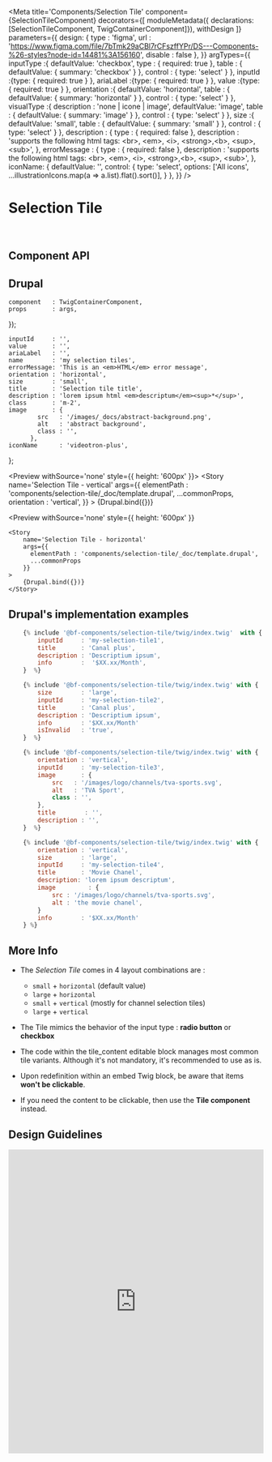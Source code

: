 


<Meta
    title='Components/Selection Tile'
    component={SelectionTileComponent}
    decorators={[
        moduleMetadata({ declarations: [SelectionTileComponent, TwigContainerComponent]}),
        withDesign
    ]}
    parameters={{
        design: {
            type    : 'figma',
            url     : 'https://www.figma.com/file/7bTmk29aCBl7rCFszffYPr/DS---Components-%26-styles?node-id=14481%3A156160',
            disable : false
        },
    }}
    argTypes={{
        inputType   :{
            defaultValue: 'checkbox',
            type        : { required: true },
            table       : { defaultValue: { summary: 'checkbox' } },
            control     : { type: 'select' }
        },
        inputId     :{type: { required: true } },
        ariaLabel   :{type: { required: true } },
        value       :{type: { required: true } },
        orientation :{
            defaultValue: 'horizontal',
            table       : { defaultValue: { summary: 'horizontal' } },
            control     : { type: 'select' }
        },
        visualType :{
            description : 'none | icone | image',
            defaultValue: 'image',
            table       : { defaultValue: { summary: 'image' } },
            control     : { type: 'select' }
        },
        size        :{
            defaultValue: 'small',
            table       : { defaultValue: { summary: 'small' } },
            control     : { type: 'select' }
        },
        description : {
            type : { required: false },
            description : 'supports the following html tags:  &lt;br&gt;, &lt;em&gt;, &lt;i&gt;, &lt;strong&gt;,&lt;b&gt;, &lt;sup&gt;, &lt;sub&gt;',
        },
        errorMessage : {
            type : { required: false },
            description : 'supports the following html tags:  &lt;br&gt;, &lt;em&gt;, &lt;i&gt;, &lt;strong&gt;,&lt;b&gt;, &lt;sup&gt;, &lt;sub&gt;',
        },
        iconName: {
            defaultValue: '',
            control: {
                type: 'select',
                options: ['All icons', ...illustrationIcons.map(a => a.list).flat().sort()],
            }
        },
    }}
/>

# Selection Tile

<br/>


## Component API

<Props of={SelectionTileComponent} />


## Drupal

    component   : TwigContainerComponent,
    props       : args,
});

    inputId     : '',
    value       : '',
    ariaLabel   : '',
    name        : 'my selection tiles',
    errorMessage: 'This is an <em>HTML</em> error message',
    orientation : 'horizontal',
    size        : 'small',
    title       : 'Selection tile title',
    description : 'lorem ipsum html <em>descriptum</em><sup>*</sup>',
    class       : 'm-2',
    image       : {
            src   : '/images/_docs/abstract-background.png',
            alt   : 'abstract background',
            class : '',
          },
    iconName      : 'videotron-plus',
};


<Preview
    withSource='none'
    style={{ height: '600px' }}>
    <Story
        name='Selection Tile - vertical'
        args={{
          elementPath : 'components/selection-tile/_doc/template.drupal',
          ...commonProps,
          orientation : 'vertical',
        }}
    >
        {Drupal.bind({})}
    </Story>
</Preview>


<Preview
    withSource='none'
    style={{ height: '600px' }}
>
    <Story
        name='Selection Tile - horizontal'
        args={{
          elementPath : 'components/selection-tile/_doc/template.drupal',
          ...commonProps
        }}
    >
        {Drupal.bind({})}
    </Story>
</Preview>


## Drupal's implementation examples

```jsx
    {% include '@bf-components/selection-tile/twig/index.twig'  with {
        inputId     : 'my-selection-tile1',
        title       : 'Canal plus',
        description : 'Descriptium ipsum',
        info        :  '$XX.xx/Month',
    }  %}

    {% include '@bf-components/selection-tile/twig/index.twig' with {
        size        : 'large',
        inputId     : 'my-selection-tile2',
        title       : 'Canal plus',
        description : 'Descriptium ipsum',
        info        : '$XX.xx/Month'
        isInvalid   : 'true',
    }  %}

    {% include '@bf-components/selection-tile/twig/index.twig' with {
        orientation : 'vertical',
        inputId     : 'my-selection-tile3',
        image       : {
            src   : '/images/logo/channels/tva-sports.svg',
            alt   : 'TVA Sport',
            class : '',
        },
        title        : '',
        description : '',
    }  %}

    {% include '@bf-components/selection-tile/twig/index.twig' with {
        orientation : 'vertical',
        size        : 'large',
        inputId     : 'my-selection-tile4',
        title       : 'Movie Chanel',
        description: 'lorem ipsum descriptum',
        image         : {
            src : '/images/logo/channels/tva-sports.svg',
            alt : 'the movie chanel',
        }
        info        : '$XX.xx/Month'
    } %}
```

## More Info


- The *Selection Tile* comes in 4 layout combinations are :
    - `small` + `horizontal` (default value)
    - `large` + `horizontal`
    - `small` + `vertical` (mostly for channel selection tiles)
    - `large` + `vertical`

- The Tile mimics the behavior of the input type : **radio button** or **checkbox**
- The code within the tile_content editable block manages most common tile variants. Although it's not mandatory, it's recommended to use as is.
- Upon redefinition within an embed Twig block, be aware that items **won't be clickable**.
- If you need the content to be clickable, then use the **Tile component** instead.


## Design Guidelines

<iframe width='100%' height='600' src='https://www.figma.com/embed?embed_host=share&url=https%3A%2F%2Fwww.figma.com%2Ffile%2F7bTmk29aCBl7rCFszffYPr%2FDS---Components-%2526-styles%3Fnode-id%3D14481%253A156160&chrome=DOCUMENTATION' frameBorder='0' allowFullScreen></iframe>
